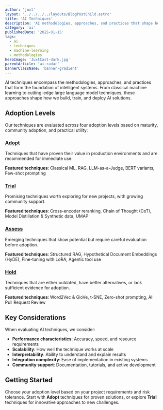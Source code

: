 ```yaml
---
author: 'juxt'
layout: '../../../../layouts/BlogPostChild.astro'
title: 'AI Techniques'
description: 'AI methodologies, approaches, and practices that shape how we build intelligent systems'
category: 'ai'
publishedDate: '2025-01-15'
tags:
  - ai
  - techniques
  - machine-learning
  - methodologies
heroImage: 'JuxtCast-dark.jpg'
parentArticle: 'ai-radar'
bannerClassName: 'banner-gradient'
---
```


AI techniques encompass the methodologies, approaches, and practices that form the foundation of intelligent systems. From classical machine learning to cutting-edge large language model techniques, these approaches shape how we build, train, and deploy AI solutions.

## Adoption Levels

Our techniques are evaluated across four adoption levels based on maturity, community adoption, and practical utility:

### [Adopt](/blog/ai-radar/techniques/adopt/)

Techniques that have proven their value in production environments and are recommended for immediate use.

**Featured techniques**: Classical ML, RAG, LLM-as-a-Judge, BERT variants, Few-shot prompting

### [Trial](/blog/ai-radar/techniques/trial/)

Promising techniques worth exploring for new projects, with growing community support.

**Featured techniques**: Cross-encoder reranking, Chain of Thought (CoT), Model Distillation & Synthetic data, UMAP

### [Assess](/blog/ai-radar/techniques/assess/)

Emerging techniques that show potential but require careful evaluation before adoption.

**Featured techniques**: Structured RAG, Hypothetical Document Embeddings (HyDE), Fine-tuning with LoRA, Agentic tool use

### [Hold](/blog/ai-radar/techniques/hold/)

Techniques that are either outdated, have better alternatives, or lack sufficient evidence for adoption.

**Featured techniques**: Word2Vec & GloVe, t-SNE, Zero-shot prompting, AI Pull Request Review

## Key Considerations

When evaluating AI techniques, we consider:

- **Performance characteristics**: Accuracy, speed, and resource requirements
- **Scalability**: How well the technique works at scale
- **Interpretability**: Ability to understand and explain results
- **Integration complexity**: Ease of implementation in existing systems
- **Community support**: Documentation, tutorials, and active development

## Getting Started

Choose your adoption level based on your project requirements and risk tolerance. Start with **Adopt** techniques for proven solutions, or explore **Trial** techniques for innovative approaches to new challenges.
